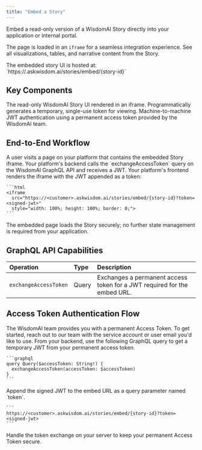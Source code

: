 ```yaml
---
title: "Embed a Story"
---
```


Embed a read-only version of a WisdomAI Story directly into your application or internal portal.

The page is loaded in an `iframe` for a seamless integration experience. See all visualizations, tables, and narrative content from the Story.

<Info>
  The embedded story UI is hosted at: `https://<customer>.askwisdom.ai/stories/embed/{story-id}`
</Info>

## Key Components

<CardGroup cols={2}>
  <Card title="Embedded Story Page" icon="file">
    The read-only WisdomAI Story UI rendered in an iframe.
  </Card>
  <Card title="GraphQL API" icon="code">
    Programmatically generates a temporary, single-use token for viewing.
  </Card>
  <Card title="Access Token Auth" icon="shield-check">
    Machine-to-machine JWT authentication using a permanent access token provided by the WisdomAI team.
  </Card>
</CardGroup>

## End-to-End Workflow

<Steps>
  <Step title="User Loads Page" titleSize="h3">
    A user visits a page on your platform that contains the embedded Story iframe.
  </Step>
  <Step title="Backend Generates JWT" titleSize="h3">
    Your platform's backend calls the `exchangeAccessToken` query on the WisdomAI GraphQL API and receives a JWT.
  </Step>
  <Step title="Load Embedded Story" titleSize="h3">
    Your platform's frontend renders the iframe with the JWT appended as a token:

    ```html
    <iframe
      src="https://<customer>.askwisdom.ai/stories/embed/{story-id}?token=<signed-jwt>"
      style="width: 100%; height: 100%; border: 0;">
    ```
  </Step>
  <Step title="Seamless Viewing" titleSize="h3">
    The embedded page loads the Story securely; no further state management is required from your application.
  </Step>
</Steps>

## GraphQL API Capabilities

| Operation             | Type  | Description                                                              |
| :-------------------- | :---- | :----------------------------------------------------------------------- |
| `exchangeAccessToken` | Query | Exchanges a permanent access token for a JWT required for the embed URL. |

## Access Token Authentication Flow

<Steps>
  <Step title="Token Provisioning" titleSize="h3">
    The WisdomAI team provides you with a permanent Access Token. To get started, reach out to our team with the service account or user email you'd like to use.
  </Step>
  <Step title="JWT Generation" titleSize="h3">
    From your backend, use the following GraphQL query to get a temporary JWT from your permanent access token.

    ```graphql
    query Query($accessToken: String!) {
      exchangeAccessToken(accessToken: $accessToken)
    }
    ```
  </Step>
  <Step title="URL Authorization" titleSize="h3">
    Append the signed JWT to the embed URL as a query parameter named `token`.

    ```
    https://<customer>.askwisdom.ai/stories/embed/{story-id}?token=<signed-jwt>
    ```
  </Step>
</Steps>

<Warning>
  Handle the token exchange on your server to keep your permanent Access Token secure.
</Warning>